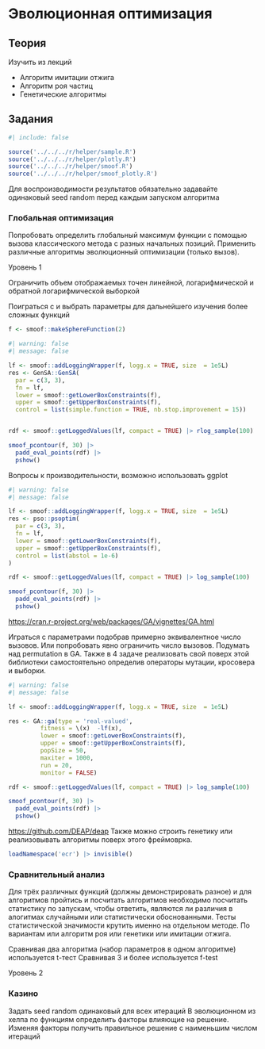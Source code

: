 # Эволюционная оптимизация {#sec-lab-alghorithm-evolutionary}

## Теория {#sec-lab-alghorithm-evolutionary-theory}

Изучить из лекций

-   Алгоритм имитации отжига
-   Алгоритм роя частиц
-   Генетические алгоритмы

## Задания {#sec-lab-alghorithm-evolutionary-task}

```r
#| include: false

source('../../../r/helper/sample.R')
source('../../../r/helper/plotly.R')
source('../../../r/helper/smoof.R')
source('../../../r/helper/smoof_plotly.R')
```

::: callout-important
Для воспроизводимости результатов обязательно задавайте одинаковый seed random перед каждым запуском алгоритма
:::

### Глобальная оптимизация

Попробовать определить глобальный максимум функции с помощью вызова классического метода с разных начальных позиций. Применить различные алгоритмы эволюционный оптимизации (только вызов).

::: {.callout-note appearance="minimal"}
Уровень 1
:::

Ограничить объем отображаемых точен линейной, логарифмической и обратной логарифмической выборкой

Поиграться с и выбрать параметры для дальнейшего изучения более сложных функций

```r
f <- smoof::makeSphereFunction(2)
```

```r
#| warning: false
#| message: false

lf <- smoof::addLoggingWrapper(f, logg.x = TRUE, size  = 1e5L)
res <- GenSA::GenSA(
  par = c(3, 3),
  fn = lf,
  lower = smoof::getLowerBoxConstraints(f),
  upper = smoof::getUpperBoxConstraints(f),
  control = list(simple.function = TRUE, nb.stop.improvement = 15))


rdf <- smoof::getLoggedValues(lf, compact = TRUE) |> rlog_sample(100)

smoof_pcontour(f, 30) |> 
  padd_eval_points(rdf) |>
  pshow()
```

Вопросы к производительности, возможно использовать ggplot

```r
#| warning: false
#| message: false

lf <- smoof::addLoggingWrapper(f, logg.x = TRUE, size  = 1e5L)
res <- pso::psoptim(
  par = c(3, 3),
  fn = lf,
  lower = smoof::getLowerBoxConstraints(f),
  upper = smoof::getUpperBoxConstraints(f),
  control = list(abstol = 1e-6)
)

rdf <- smoof::getLoggedValues(lf, compact = TRUE) |> log_sample(100)

smoof_pcontour(f, 30) |> 
  padd_eval_points(rdf) |>
  pshow()
```

<https://cran.r-project.org/web/packages/GA/vignettes/GA.html>

Играться с параметрами подобрав примерно эквивалентное число вызовов. Или попробовать явно ограничить число вызовов. Подумать над permutation в GA. Также в 4 задаче реализовать свой поверх этой библиотеки самостоятельно определив операторы мутации, кросовера и выборки.

```r
#| warning: false
#| message: false

lf <- smoof::addLoggingWrapper(f, logg.x = TRUE, size  = 1e5L)

res <- GA::ga(type = 'real-valued', 
         fitness = \(x)  -lf(x),
         lower = smoof::getLowerBoxConstraints(f), 
         upper = smoof::getUpperBoxConstraints(f), 
         popSize = 50, 
         maxiter = 1000, 
         run = 20,
         monitor = FALSE)

rdf <- smoof::getLoggedValues(lf, compact = TRUE) |> log_sample(100)

smoof_pcontour(f, 30) |> 
  padd_eval_points(rdf) |>
  pshow()
```

<https://github.com/DEAP/deap> Также можно строить генетику или реализовывать алгоритмы поверх этого фреймоврка.

```r
loadNamespace('ecr') |> invisible()
```

### Сравнительный анализ

Для трёх различных функций (должны демонстрировать разное) и для алгоритмов пройтись и посчитать алгоритмов необходимо посчитать статистику по запускам, чтобы ответить, являются ли различия в алогитмах случайными или статистически обоснованными. Тесты статистической значимости крутить именно на отдельном методе. По вариантам или алгоритм роя или генетики или имитации отжига.

Сравнивая два алгоритма (набор параметров в одном алгоритме) используется t-тест Сравнивая 3 и более используется f-test

::: {.callout-note appearance="minimal"}
Уровень 2
:::

### Казино

Задать seed random одинаковый для всех итераций В эволюционном из хелпа по функциям определить факторы влияющие на решение. Изменяя факторы получить правильное решение с наименьшим числом итераций
